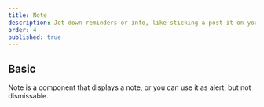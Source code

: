 ```yaml
---
title: Note
description: Jot down reminders or info, like sticking a post-it on your monitor, simple yet effective for quick memos and alerts.
order: 4
published: true
---
```


## Basic

Note is a component that displays a note, or you can use it as alert, but not dismissable.

<How toUse='statuses/note-demo' />
